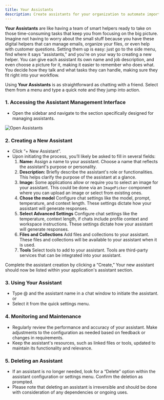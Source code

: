 ```yaml
---
title: Your Assistants
description: Create assistants for your organization to automate important tasks and improve productivity.
---
```


**Your Assistants** are like having a team of smart helpers ready to take on those time-consuming tasks that keep you from focusing on the big picture. Imagine not having to worry about the small stuff because you have these digital helpers that can manage emails, organize your files, or even help with customer questions. Setting them up is easy: just go to the side menu, find where it says "assistants," and you're on your way to creating a new helper. You can give each assistant its own name and job description, and even choose a picture for it, making it easier to remember who does what. You decide how they talk and what tasks they can handle, making sure they fit right into your workflow.

Using **Your Assistants** is as straightforward as chatting with a friend. Select them from a menu and type a quick note and they jump into action. 

### 1. Accessing the Assistant Management Interface

- Open the sidebar and navigate to the section specifically designed for managing assistants. 

<Image src={assistants} alt="Open Assistants"/>


### 2. Creating a New Assistant

- Click “+ New Assistant”.
- Upon initiating the process, you’ll likely be asked to fill in several fields:
    1. **Name:** Assign a name to your assistant. Choose a name that reflects the assistant's purpose or personality.
    2. **Description:** Briefly describe the assistant's role or functionalities. This helps clarify the purpose of the assistant at a glance.
    3. **Image:** Some applications allow or require you to select an image for your assistant. This could be done via an `ImagePicker` component where you can upload an image or select from existing ones.
    4. **Chose the model** Configure chat settings like the model, prompt, temperature, and context length. These settings dictate how your assistant will generate responses.
    5. **Select Advanced Settings** Configure chat settings like the temperature, context length, if chats include profile context and workspace instructions. These settings dictate how your assistant will generate responses.
    6. **Files and Collections** Add files and collections to your assistant. These files and collections will be available to your assistant when it is used.
    7. **Tools** Select tools to add to your assistant. Tools are third-party services that can be integrated into your assistant.

Complete the assistant creation by clicking a “Create,” Your new assistant should now be listed within your application's assistant section.

### 3. Using Your Assistant

- Type @ and the assistant name in a chat window to initiate the assistant.
or
- Select it from the quick settings menu. 

### 4. Monitoring and Maintenance

- Regularly review the performance and accuracy of your assistant. Make adjustments to the configuration as needed based on feedback or changes in requirements.
- Keep the assistant's resources, such as linked files or tools, updated to maintain its functionality and relevance.

### 5. Deleting an Assistant

- If an assistant is no longer needed, look for a “Delete” option within the assistant configuration or settings menu. Confirm the deletion as prompted.
- Please note that deleting an assistant is irreversible and should be done with consideration of any dependencies or ongoing uses.
